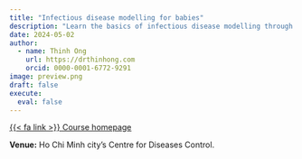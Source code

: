 ```yaml
---
title: "Infectious disease modelling for babies"
description: "Learn the basics of infectious disease modelling through step-by-step lessons. Perfect for curious minds of all ages."
date: 2024-05-02
author:
  - name: Thinh Ong
    url: https://drthinhong.com
    orcid: 0000-0001-6772-9291
image: preview.png
draft: false
execute:
  eval: false
---
```


[{{< fa link >}} Course homepage](https://drthinhong.com/idm4b/){.btn .btn-outline-secondary role="button"}

**Venue:** Ho Chi Minh city's Centre for Diseases Control.